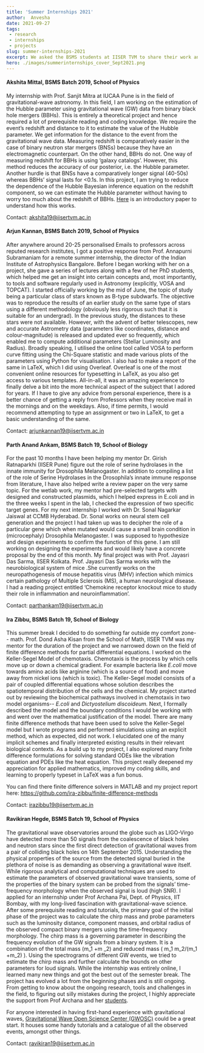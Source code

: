```yaml
---
title: 'Summer Internships 2021'
author:  Anvesha
date: 2021-09-27
tags:   
 - research
 - internships
 - projects
slug: summer-internships-2021
excerpt: We asked the BSMS students at IISER TVM to share their work and experiences doing internships this summer break. 
hero: ./images/summerinternships_cover_Sept2021.png
---
```




#### Akshita Mittal, BSMS Batch 2019, School of Physics

My internship with Prof. Sanjit Mitra at IUCAA Pune is in the field of gravitational-wave astronomy. In this field, I am working on the estimation of the Hubble parameter using gravitational wave (GW) data from binary black hole mergers (BBHs). This is entirely a theoretical project and hence required a lot of prerequisite reading and coding knowledge. We require the event’s redshift and distance to it to estimate the value of the Hubble parameter. We get information for the distance to the event from the gravitational wave data. Measuring redshift is comparatively easier in the case of binary neutron star mergers (BNSs) because they have an electromagnetic counterpart. On the other hand, BBHs do not. One way of measuring redshift for BBHs is using ‘galaxy catalogs’. However, this method reduces the accuracy of our posterior, i.e. the Hubble parameter. Another hurdle is that BNSs have a comparatively longer signal (40-50s) whereas BBHs’ signal lasts for <0.1s. In this project, I am trying to reduce the dependence of the Hubble Bayesian inference equation on the redshift component, so we can estimate the Hubble parameter without having to worry too much about the redshift of BBHs. 
[Here](https://www.nature.com/articles/323310a0) is an introductory paper to understand how this works.

Contact: [akshita19@iisertvm.ac.in](mailto:akshita19@iisertvm.ac.in)

#### Arjun Kannan, BSMS Batch 2019, School of Physics

After anywhere around 20-25 personalised Emails to professors across reputed research institutes, I got a positive response from Prof. Annapurni Subramaniam for a remote summer internship, the director of the Indian Institute of Astrophysics Bangalore. Before I began working with her on a project, she gave a series of lectures along with a few of her PhD students, which helped me get an insight into certain concepts and, most importantly, to tools and software regularly used in Astronomy (explicitly, VOSA and TOPCAT). I started officially working by the mid of June, the topic of study being a particular class of stars known as B-type subdwarfs. The objective was to reproduce the results of an earlier study on the same type of stars using a different methodology (obviously less rigorous such that it is suitable for an undergrad). In the previous study, the distances to these stars were not available. However, with the advent of better telescopes, new and accurate Astrometry data (parameters like coordinates, distance and colour-magnitude) is released and updated ever so frequently, which enabled me to compute additional parameters (Stellar Luminosity and Radius). Broadly speaking, I utilised the online tool called VOSA to perform curve fitting using the Chi-Square statistic and made various plots of the parameters using Python for visualisation. I also had to make a report of the same in LaTeX, which I did using Overleaf. Overleaf is one of the most convenient online resources for typesetting in LaTeX, as you also get access to various templates. All-in-all, it was an amazing experience to finally delve a bit into the more technical aspect of the subject that I adored for years. 
If I have to give any advice from personal experience, there is a better chance of getting a reply from Professors when they receive mail in the mornings and on the weekdays. Also, if time permits, I would recommend attempting to type an assignment or two in LaTeX, to get a basic understanding of the same.

Contact: [arjunkannan19@iisertvm.ac.in](mailto:arjunkannan19@iisertvm.ac.in)

#### Parth Anand Ankam, BSMS Batch 19, School of Biology
For the past 10 months I have been helping my mentor Dr. Girish Ratnaparkhi (IISER Pune) figure out the role of serine hydrolases in the innate immunity for Drosophila Melanogaster. In addition to compiling a list of the role of Serine Hydrolases in the Drosophila’s innate immune response from literature, I have also helped write a review paper on the very same topic. For the wetlab work, my mentor had pre-selected targets with designed and constructed plasmids, which I helped express in E.coli and in the three weeks I spent in the lab, I checked the expression of two specific target genes. For my next internship I worked with Dr. Sonal Nagarkar Jaiswal at CCMB Hyderabad. Dr. Sonal works on neural stem cell generation and the project I had taken up was to decipher the role of a particular gene which when mutated would cause a small brain condition in (microcephaly) Drosophila Melanogaster. I was supposed to hypothesize and design experiments to confirm the function of this gene. I am still working on designing the experiments and would likely have a concrete proposal by the end of this month. My final project was with Prof. Jayasri Das Sarma, IISER Kolkata. Prof. Jayasri Das Sarma works with the neurobiological system of mice .She currently works on the neuropathogenesis of mouse hepatitis virus (MHV) infection which mimics certain pathology of Multiple Sclerosis (MS), a human neurological disease. I had a reading project entitled ‘Chemokine receptor knockout mice to study their role in inflammation and neuroinflammation’.

Contact: [parthankam19@iisertvm.ac.in](mailto:parthankam19@iisertvm.ac.in)

#### Ira Zibbu, BSMS Batch 19, School of Biology

This summer break I decided to do something far outside my comfort zone-- math. Prof. Dond Asha Kisan from the School of Math, IISER TVM was my mentor for the duration of the project and we narrowed down on the field of finite difference methods for partial differential equations. I worked on the Keller-Segel Model of chemotaxis. Chemotaxis is the process by which cells move up or down a chemical gradient. For example bacteria like *E.coli* move towards amino acids like arginine (which is a source of food) and move away from nickel ions (which is toxic). The Keller-Segel model consists of a pair of coupled differential equations whose solution describes the spatiotemporal distribution of the cells and the chemical. My project started out by reviewing the biochemical pathways involved in chemotaxis in two model organisms-- *E.coli* and *Dictyostelium discoideum.* Next, I formally described the model and the boundary conditions I would be working with and went over the mathematical justification of the model. There are many finite difference methods that have been used to solve the Keller-Segel model but I wrote programs and performed simulations using an explicit method, which as expected, did not work. I elucidated one of the many implicit schemes and finally interpreted existing results in their relevant biological contexts. As a build up to my project, I also explored many finite difference formulations for solving standard ODEs like the vibration equation and PDEs like the heat equation. This project really deepened my appreciation for applied mathematics, improved my coding skills, and learning to properly typeset in LaTeX was a fun bonus.

You can find there finite difference solvers in MATLAB and my project report here: https://github.com/ira-zibbu/finite-difference-methods

Contact: [irazibbu19@iisertvm.ac.in](mailto:irazibbu19@iisertvm.ac.in)

#### Ravikiran Hegde, BSMS Batch 19, School of Physics
The gravitational wave observatories around the globe such as LIGO-Virgo have detected more than 50 signals from the coalescence of black holes and neutron stars since the first direct detection of gravitational waves from a pair of colliding black holes on 14th September 2015. Understanding the physical properties of the source from the detected signal buried in the plethora of noise is as demanding as observing a gravitational wave itself. While rigorous analytical and computational techniques are used to estimate the parameters of observed gravitational wave transients, some of the properties of the binary system can be probed from the signals’ time-frequency morphology when the observed signal is loud (high SNR). 
I applied for an internship under Prof Archana Pai, Dept. of Physics, IIT Bombay, with my long-lived fascination with gravitational-wave science. After some prerequisite reading and tutorials, the primary goal of the initial phase of the project was to calculate the chirp mass and probe parameters such as the luminosity distance, component masses, and orbital radius of the observed compact binary mergers using the time-frequency morphology. The chirp mass is a governing parameter in describing the frequency evolution of the GW signals from a binary system. It is a combination of the total mass (m_1 +m _2) and reduced mass ( m_1 m_2/(m_1 +m_2) ). Using the spectrograms of different GW events, we tried to estimate the chirp mass and further calculate the bounds on other parameters for loud signals.
While the internship was entirely online, I learned many new things and got the best out of the semester break. The project has evolved a lot from the beginning phases and is still ongoing. From getting to know about the ongoing research, tools and challenges in the field, to figuring out silly mistakes during the project, I highly appreciate the support from Prof Archana and her [students](http://home.iitb.ac.in/~archanap/). 

For anyone interested in having first-hand experience with gravitational waves, [Gravitational Wave Open Science Center (GWOSC)](https://www.gw-openscience.org/) could be a great start. It houses some handy tutorials and a catalogue of all the observed events, amongst other things. 

Contact: [ravikiran19@iisertvm.ac.in](mailto:ravikiran19@iisertvm.ac.in)
